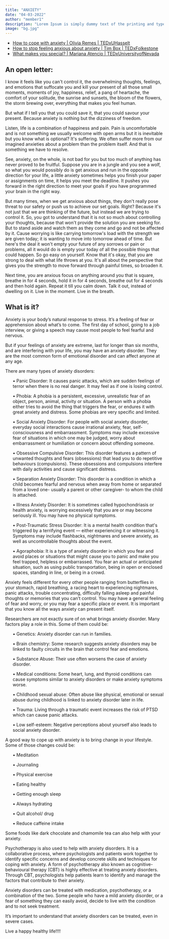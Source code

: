 ```yaml
---
title: "ANXIETY"
date: "04-03-2022"
author: "member1"
description: "Lorem Ipsum is simply dummy text of the printing and typesetting industry. Lorem Ipsum has been the industry's standard dummy text ever since the 1500s."
image: "bg.jpg"
---
```



<div className="row">
<div className="col-lg-4">
  <div className="card shadow mb-4">
    <Images filename="anxiety1.png" style={{ height: "auto", width: "100%" }} />
  </div>
</div>

  <div className="col-lg-4">
  <div className="card shadow mb-4">
  <Images filename="anxiety2.png" style={{height: "auto", width:"100%"}}/>
  </div>
  </div>
 
  <div className="col-lg-4">
  <div className="card shadow mb-4">
  <Images filename="anxiety3.png" style={{height: "auto", width:"100%"}}/>
  </div>
  </div>
  
</div>

- [How to cope with anxiety | Olivia Remes | TEDxUHasselt](https://www.youtube.com/watch?v=WWloIAQpMcQ)
- [How to stop feeling anxious about anxiety | Tim Box | TEDxFolkestone](https://www.youtube.com/watch?v=ZidGozDhOjg)
- [What makes you special? | Mariana Atencio | TEDxUniversityofNevada](https://www.youtube.com/watch?v=MY5SatbZMAo)

## An open letter:

<p>
  I know it feels like you can't control it, the overwhelming thoughts,
  feelings, and emotions that suffocate you and kill your present of all those
  small moments, moments of joy, happiness, relief, a pang of heartache, the
  comfort of your solitude, the sunrise and sunsets, the bloom of the flowers,
  the storm brewing over, everything that makes you feel human.
</p>
<p>
  But what if I tell you that you could save it, that you could savour your
  present. Because anxiety is nothing but the dizziness of freedom.
</p>
<p>
  Listen, life is a combination of happiness and pain. Pain is uncomfortable and
  is not something we usually welcome with open arms but it is inevitable but
  you know what is optional? It's suffering. We often suffer more from our
  imagined anxieties about a problem than the problem itself. And that is
  something we have to resolve.
</p>
<p>
  See, anxiety, on the whole, is not bad for you but too much of anything has
  never proved to be fruitful. Suppose you are in a jungle and you see a wolf,
  so what you would possibly do is get anxious and run in the opposite direction
  for your life, a little anxiety sometimes helps you finish your paper or
  assignments on time, it helps you meet the deadline. It pushes you forward in
  the right direction to meet your goals if you have programmed your brain in
  the right way.
</p>
<p>
  But many times, when we get anxious about things, they don't really pose
  threat to our safety or push us to achieve our set goals. Right? Because it's
  not just that we are thinking of the future, but instead we are trying to
  control it. So, you got to understand that it is not so much about controlling
  your thoughts, because that won't provide the solution you are seeking for.
  But to stand aside and watch them as they come and go and not be affected by
  it. Cause worrying is like carrying tomorrow's load with the strength we are
  given today; it is wanting to move into tomorrow ahead of time. But here's the
  deal it won't empty your future of any sorrows or pain or problems, all it
  would do is empty your today of all the possible things that could happen. So
  go easy on yourself. Know that it's okay, that you are strong to deal with
  what life throws at you. It's all about the perspective that gives you the
  strength to move forward through painful times, so broaden it.
</p>
<p>
  Next time, you are anxious focus on anything around you that is square,
  breathe in for 4 seconds, hold it in for 4 seconds, breathe out for 4 seconds
  and then hold again. Repeat it till you calm down. Talk it out, instead of
  dwelling on it. Live in the moment. Live in the breath.
</p>

## What is it?

<p>
    Anxiety is your body’s natural response to stress. 
    It’s a feeling of fear or apprehension about what’s to come. 
    The first day of school, going to a job interview,
     or giving a speech may cause most people to feel fearful and nervous.
</p>
<p>
    But if your feelings of anxiety are extreme, 
    last for longer than six months, and are interfering with your life,
     you may have an anxiety disorder. They are the most common
     form of emotional disorder and can affect anyone at any age.
</p>
<p>
    There are many types of anxiety disorders:
    <ul>
•	Panic Disorder: It causes panic attacks, which are sudden 
feelings of terror when there is no real danger. It may feel as if one is losing
 control.</ul>
 <ul>
•	Phobia: A phobia is a persistent, excessive, unrealistic 
fear of an object, person, animal, activity or situation. A person 
with a phobia either tries to avoid the thing that triggers the fear,
 or endures it with great anxiety and distress. Some phobias are very specific 
 and limited.</ul><ul>
•	Social Anxiety Disorder: For people with social anxiety disorder,
 everyday social interactions cause irrational anxiety, fear, 
 self-consciousness and embarrassment. Symptoms may include excessive 
 fear of situations in which one may be judged, worry about embarrassment 
 or humiliation or concern about offending someone.</ul><ul>
•	Obsessive Compulsive Disorder: This disorder 
features a pattern of unwanted thoughts and fears (obsessions) that 
lead you to do repetitive behaviours (compulsions). These obsessions and 
compulsions interfere with daily activities and cause significant distress.</ul><ul>
•	Separation Anxiety Disorder: This disorder is a condition in which 
a child becomes fearful and nervous when away from home or separated 
from a loved one- usually a parent or other caregiver- to whom the 
child is attached.</ul><ul>
•	Illness Anxiety Disorder: It is sometimes 
called hypochondriasis or health anxiety, is worrying 
excessively that you are or may become seriously ill. 
You may have no physical symptoms.</ul><ul>
•	Post-Traumatic Stress Disorder: It is a mental 
health condition that's triggered by a terrifying
 event — either experiencing it or witnessing it. 
 Symptoms may include flashbacks, nightmares and severe
  anxiety, as well as uncontrollable thoughts about the event.</ul><ul>
•	Agoraphobia: It is a type of anxiety
 disorder in which you fear and avoid places or
  situations that might cause you to panic and make you feel 
  trapped, helpless or embarrassed. You fear an actual or anticipated situation,
   such as using public transportation, being in open or enclosed spaces,
    standing in line, or being in a crowd.</ul>

</p>
<p>
    Anxiety feels different for every other people ranging 
    from butterflies in your stomach, rapid breathing, a racing
     heart to experiencing nightmares, panic attacks, trouble concentrating, 
     difficulty falling asleep and painful thoughts or memories that you can’t control. 
     You may have a general feeling of fear and worry, or you may fear a specific
      place or event.
     It is important that you know all the ways anxiety can present itself.
</p>
<p>
    Researchers are not exactly sure of on what brings anxiety disorder.
     Many factors play a role in this. Some of them could be:
     <ul>
         •	Genetics: Anxiety disorder can run in families.
     </ul>
     <ul>
•	Brain chemistry: Some research suggests anxiety disorders may
 be linked to faulty circuits in the brain that control fear and emotions.
     </ul>
      <ul>
         •	Substance Abuse: Their use often worsens the case of anxiety disorder.
     </ul>
      <ul>
         •	Medical conditions: Some heart, lung, and thyroid conditions can cause symptoms
          similar to anxiety disorders or make anxiety symptoms worse.
     </ul>
      <ul>
         •	Childhood sexual abuse: Often abuse like physical,
          emotional or sexual abuse during childhood is linked to anxiety disorder later in life.
     </ul>
      <ul>
         •	Trauma: Living through a traumatic 
         event increases the risk of PTSD which can cause panic attacks.
     </ul>
      <ul>
         •	Low self-esteem: Negative perceptions about yourself
          also leads to social anxiety disorder. 
     </ul>
 
</p>
<p>
    A good way to cope up with anxiety is to bring change in your lifestyle.
     Some of those changes could be:
     <ul>
         •	Meditation
     </ul>
     <ul>
         •	Journaling
              </ul>
    <ul>
        •	Physical exercise
    </ul>
    <ul>
        •	Eating healthy
    </ul>
    <ul>
        •	Getting enough sleep
    </ul>
    <ul>
             •	Always hydrating
    </ul>
     <ul>
        •	Quit alcohol/ drug
    </ul>
     <ul>
        •	Reduce caffeine intake
    </ul>

</p>
<p>
    Some foods like dark chocolate and chamomile tea can also help with your anxiety.
</p>
<p>
    Psychotherapy is also used to help with anxiety disorders. 
    It is a collaborative process, where psychologists and patients 
    work together to identify specific concerns and develop concrete
     skills and techniques for coping with anxiety. A form of psychotherapy 
     also known as cognitive-behavioural therapy (CBT) is highly effective at
      treating anxiety disorders. Through CBT, psychologists help patients learn to
     identify and manage the factors that contribute to their anxiety.
</p>
<p>
    Anxiety disorders can be treated with medication, psychotherapy,
     or a combination of the two. Some people who have a mild anxiety disorder, 
     or a fear of something they can easily avoid,
     decide to live with the condition and to not seek treatment.
</p>
<p>
    It’s important to understand 
    that anxiety disorders can be treated, even in severe cases.
</p>
<p>
    Live a happy healthy life!!!!
</p>
